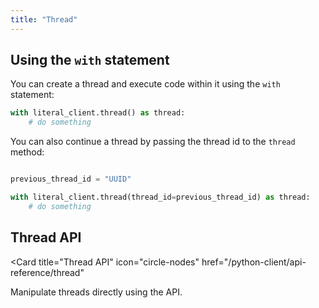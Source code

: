```yaml
---
title: "Thread"
---
```


## Using the `with` statement

You can create a thread and execute code within it using the `with` statement:

```python
with literal_client.thread() as thread:
    # do something
```

You can also continue a thread by passing the thread id to the `thread` method:

```python

previous_thread_id = "UUID"

with literal_client.thread(thread_id=previous_thread_id) as thread:
    # do something
```


## Thread API

<Card
  title="Thread API"
  icon="circle-nodes"
  href="/python-client/api-reference/thread"
>
  Manipulate threads directly using the API.
</Card>
